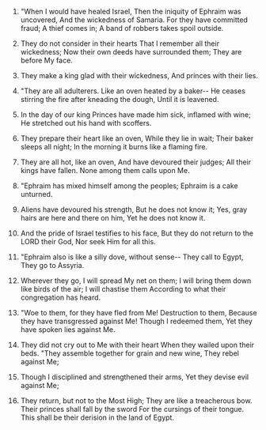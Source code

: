 
1. "When I would have healed Israel, Then the iniquity of Ephraim was uncovered, And the wickedness of Samaria. For they have committed fraud; A thief comes in; A band of robbers takes spoil outside.

2. They do not consider in their hearts That I remember all their wickedness; Now their own deeds have surrounded them; They are before My face.

3. They make a king glad with their wickedness, And princes with their lies.

4. "They are all adulterers. Like an oven heated by a baker-- He ceases stirring the fire after kneading the dough, Until it is leavened.

5. In the day of our king Princes have made him sick, inflamed with wine; He stretched out his hand with scoffers.

6. They prepare their heart like an oven, While they lie in wait; Their baker sleeps all night; In the morning it burns like a flaming fire.

7. They are all hot, like an oven, And have devoured their judges; All their kings have fallen. None among them calls upon Me.

8. "Ephraim has mixed himself among the peoples; Ephraim is a cake unturned.

9. Aliens have devoured his strength, But he does not know it; Yes, gray hairs are here and there on him, Yet he does not know it.

10. And the pride of Israel testifies to his face, But they do not return to the LORD their God, Nor seek Him for all this.

11. "Ephraim also is like a silly dove, without sense-- They call to Egypt, They go to Assyria.

12. Wherever they go, I will spread My net on them; I will bring them down like birds of the air; I will chastise them According to what their congregation has heard.

13. "Woe to them, for they have fled from Me! Destruction to them, Because they have transgressed against Me! Though I redeemed them, Yet they have spoken lies against Me.

14. They did not cry out to Me with their heart When they wailed upon their beds. "They assemble together for grain and new wine, They rebel against Me;

15. Though I disciplined and strengthened their arms, Yet they devise evil against Me;

16. They return, but not to the Most High; They are like a treacherous bow. Their princes shall fall by the sword For the cursings of their tongue. This shall be their derision in the land of Egypt.


